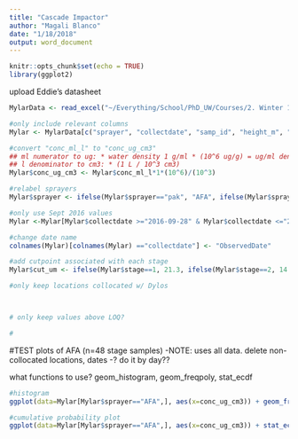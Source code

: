 ```yaml
---
title: "Cascade Impactor"
author: "Magali Blanco"
date: "1/18/2018"
output: word_document
---
```


```r
knitr::opts_chunk$set(echo = TRUE)
library(ggplot2)
```

upload Eddie's datasheet
```r
MylarData <- read_excel("~/Everything/School/PhD_UW/Courses/2. Winter 18/ENVH 595 Yost RR/Data/Cascade Impactor/Eddie/MylarData.xls")

#only include relevant columns 
Mylar <- MylarData[c("sprayer", "collectdate", "samp_id", "height_m", "dist_m", "sampvol_l", "stage", "ug", "below_loq", "drift_ml", "conc_ml_l")] #ml drift vol / l vol sampled 

#convert "conc_ml_l" to "conc_ug_cm3"
## ml numerator to ug: * water density 1 g/ml * (10^6 ug/g) = ug/ml density
## l denominator to cm3: * (1 L / 10^3 cm3)
Mylar$conc_ug_cm3 <- Mylar$conc_ml_l*1*(10^6)/(10^3)

#relabel sprayers 
Mylar$sprayer <- ifelse(Mylar$sprayer=="pak", "AFA", ifelse(Mylar$sprayer=="quantum", "MFT", "turbo"))

#only use Sept 2016 values
Mylar <-Mylar[Mylar$collectdate >="2016-09-28" & Mylar$collectdate <="2016-09-30",]

#change date name
colnames(Mylar)[colnames(Mylar) =="collectdate"] <- "ObservedDate"

#add cutpoint associated with each stage
Mylar$cut_um <- ifelse(Mylar$stage==1, 21.3, ifelse(Mylar$stage==2, 14.8, ifelse(Mylar$stage==3, 9.8, ifelse(Mylar$stage==4, 6, ifelse(Mylar$stage==5, 3.5, ifelse(Mylar$stage==6, 1.55, ifelse(Mylar$stage==7, 0.93, ifelse(Mylar$stage==8, 0.52,0))))))))

#only keep locations collocated w/ Dylos



# only keep values above LOQ? 

# 

```



#TEST plots of AFA (n=48 stage samples)
-NOTE: uses all data. delete non-collocated locations, dates
-? do it by day??

what functions to use? 
geom_histogram, geom_freqpoly, stat_ecdf
```r
#histogram 
ggplot(data=Mylar[Mylar$sprayer=="AFA",], aes(x=conc_ug_cm3)) + geom_freqpoly() #geom_histogram()

#cumulative probability plot
ggplot(data=Mylar[Mylar$sprayer=="AFA",], aes(x=conc_ug_cm3)) + stat_ecdf() + labs(y="Cumulative Probability", x= "Concentration (ug/cm3)")



```

